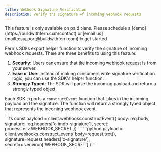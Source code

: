 ```yaml
---
title: Webhook Signature Verification
description: Verify the signature of incoming webhook requests
---
```


<Warning title='Enterprise Feature'>
  This feature is only available on paid plans. Please schedule a [demo](https://buildwithfern.com/contact) 
  or [email us](mailto:support@buildwithfern.com) to get started. 
</Warning>

Fern's SDKs export helper function to verify the signature of incoming webhook requests. 
There are three benefits to using this feature:
1. **Security**: Users can ensure that the incoming webhook request is from your server.
2. **Ease of Use**: Instead of making consumers write signature verification logic, you can use the SDK's helper function.
3. **Strongly Typed**: The SDK will parse the incoming payload and return a strongly typed object.

Each SDK exports a `constructEvent` function that takes in the incoming payload and the signature. The 
function will return a strongly typed object that represents the incoming webhook event.

<CodeBlocks>
  <CodeBlock title="TypeScript">
    ```ts
    const payload = client.webhooks.constructEvent({
      body: req.body,
      signature: req.headers['x-imdb-signature'],
      secret: process.env.WEBHOOK_SECRET
    })
    ```
  </CodeBlock>
  <CodeBlock title="Python">
    ```python
    payload = client.webhooks.construct_event(
      body=request.text(),
      signature=request.headers['x-signature'],
      secret=os.environ['WEBHOOK_SECRET']
    )
    ```
  </CodeBlock>
</CodeBlocks>
